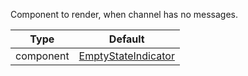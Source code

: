 Component to render, when channel has no messages.

| Type      | Default                                                                                                                                            |
| --------- | -------------------------------------------------------------------------------------------------------------------------------------------------- |
| component | [EmptyStateIndicator](https://github.com/GetStream/stream-chat-react-native/blob/master/package/src/components/Indicators/EmptyStateIndicator.tsx) |
